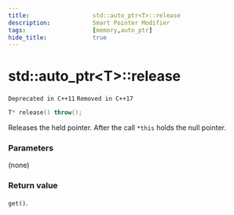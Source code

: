 ```yaml
---
title:                  std::auto_ptr<T>::release
description:            Smart Pointer Modifier
tags:                   [memory,auto_ptr]
hide_title:             true
---
```


# std::auto_ptr&lt;T>::release

`Deprecated in C++11` `Removed in C++17`
```cpp
T* release() throw();
```
		
Releases the held pointer. After the call `*this` holds the null pointer.

### Parameters
		
(none)

### Return value

`get()`.